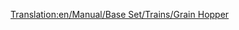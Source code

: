 [[Translation:en/Manual/Base Set/Trains/Grain Hopper]]
{{it/Manuale/Set base/Treni/StatVagoni|Nome=Carro a tramoggia per cereali
|Costo=2.132
|Vuoto=19 
|Pieno=49
|Pieno2=54
|Pieno3=56
|Capacità1=30 tonnellate di cereali
|Capacità2=35 tonnellate di cereali
|Capacità3=37 tonnellate di cereali
|Immagine1=[[File:it/Manuale/Set base/Treni/TramoggiaCerealiTeArB.png]]
|Immagine3=[[File:it/Manuale/Set base/Treni/TramoggiaCerealiTrB.png]]
|Immagine1m=[[File:it/Manuale/Set base/Treni/TramoggiaCerealiTeArM.png]]
|Immagine3m=[[File:it/Manuale/Set base/Treni/TramoggiaCerealiTrM.png]]
|ClimaB=8
|ClimaM=8
|Note=
#---------------------------------------------------------------------------------------------------------------------------------- 
<!--#I carri bestiame e quelli per cereali hanno capacità diverse, quindi compensare opportunamente quando si compone un treno misto da una fattoria.-->   
|Descrizione=Questa particolare tipologia di carro merci consente il carico di merci sfuse dall'alto e il loro scarico tramite ribaltamento laterale del vagone stesso. Questo metodo permette un caricamento abbastanza veloce ed un altrettante scaricamento del carro. Viene utilizzato per il trasporto di materie prime come ad esempio il carbone o i cereali.

'''N.B.''': i carri bestiame e quelli per cereali hanno capacità diverse, quindi compensare opportunamente quando si compone un treno misto da una fattoria.
}}